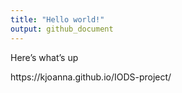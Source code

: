 ```yaml
---
title: "Hello world!"
output: github_document
---
```


Here's what's up

https://kjoanna.github.io/IODS-project/ 


